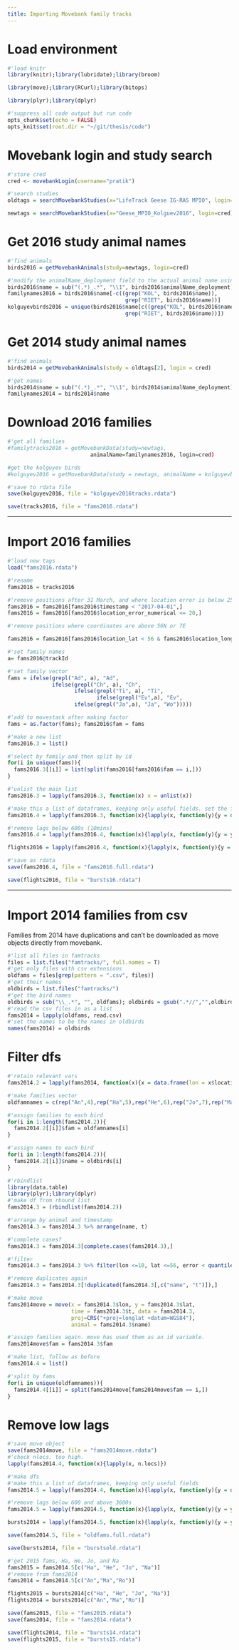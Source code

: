 ```yaml
---
title: Importing Movebank family tracks
---
```


# Load environment

```r
#'load knitr
library(knitr);library(lubridate);library(broom)

library(move);library(RCurl);library(bitops)

library(plyr);library(dplyr)

#'suppress all code output but run code
opts_chunk$set(echo = FALSE)
opts_knit$set(root.dir = "~/git/thesis/code")
```

# Movebank login and study search

```r
#'store cred
cred <- movebankLogin(username="pratik")

#'search studies
oldtags = searchMovebankStudies(x="LifeTrack Geese IG-RAS MPIO", login=cred)

newtags = searchMovebankStudies(x="Geese_MPIO_Kolguev2016", login=cred)
```

# Get 2016 study animal names

```r
#'find animals
birds2016 = getMovebankAnimals(study=newtags, login=cred)

#'modify the animalName_deployment field to the actual animal name using sub. this is an important function.
birds2016$name = sub("(.*)_.*", "\\1", birds2016$animalName_deployment)
familynames2016 = birds2016$name[-c((grep("KOL", birds2016$name)),
                                     grep("RIET", birds2016$name))]
kolguyevbirds2016 = unique(birds2016$name[c((grep("KOL", birds2016$name)),
                                     grep("RIET", birds2016$name))])
```

# Get 2014 study animal names

```r
#'find animals
birds2014 = getMovebankAnimals(study = oldtags[2], login = cred)

#'get names
birds2014$name = sub("(.*)_.*", "\\1", birds2014$animalName_deployment)
familynames2014 = birds2014$name
```

# Download 2016 families

```r
#'get all families
#familytracks2016 = getMovebankData(study=newtags,
                          animalName=familynames2016, login=cred)

#get the kolguyev birds
#kolguyev2016 = getMovebankData(study = newtags, animalName = kolguyevbirds2016, login =cred )

#'save to rdata file
save(kolguyev2016, file = "kolguyev2016tracks.rdata")

save(tracks2016, file = "fams2016.rdata")
```

---

# Import 2016 families

```r
#'load new tags
load("fams2016.rdata")

#'rename
fams2016 = tracks2016
```

```r
#'remove positions after 31 March, and where location error is below 250m
fams2016 = fams2016[fams2016$timestamp < "2017-04-01",]
fams2016 = fams2016[fams2016$location_error_numerical <= 20,]

#'remove positions where coordinates are above 56N or 7E

fams2016 = fams2016[fams2016$location_lat < 56 & fams2016$location_long <= 10,]
```

```r
#'set family names
a= fams2016@trackId

#'set family vector
fams = ifelse(grepl("Ad", a), "Ad",
              ifelse(grepl("Ch", a), "Ch",
                     ifelse(grepl("Ti", a), "Ti",
                            ifelse(grepl("Ev",a), "Ev",
                     ifelse(grepl("Ja",a), "Ja", "Wo")))))

#'add to movestack after making factor
fams = as.factor(fams); fams2016$fam = fams
```

```r
#'make a new list
fams2016.3 = list()

#'select by family and then split by id
for(i in unique(fams)){
  fams2016.3[[i]] = list(split(fams2016[fams2016$fam == i,]))
}

#'unlist the main list
fams2016.3 = lapply(fams2016.3, function(x) x = unlist(x))
```

```r
#'make this a list of dataframes, keeping only useful fields. set the first lag to 1800s.
fams2016.4 = lapply(fams2016.3, function(x){lapply(x, function(y){y = data.frame(lon = y$location_long, lat = y$location_lat, v = y$ground_speed, t = y$timestamp, fam = y$fam, az = c(NA,angle(y)), lag = c(1800,timeLag(y)))})})

```

```r
#'remove lags below 600s (10mins)
fams2016.4 = lapply(fams2016.4, function(x){lapply(x, function(y){y = y %>% filter(lag >= 600)})})

flights2016 = lapply(fams2016.4, function(x){lapply(x, function(y){y = y %>% filter(lag <= 600)})})

#'save as rdata
save(fams2016.4, file = "fams2016.full.rdata")

save(flights2016, file = "bursts16.rdata")
```

---

# Import 2014 families from csv

Families from 2014 have duplications and can't be downloaded as move objects directly from movebank.

```r
#'list all files in famtracks
files = list.files("famtracks/", full.names = T)
#'get only files with csv extensions
oldfams = files[grep(pattern = ".csv", files)]
#'get their names
oldbirds = list.files("famtracks/")
#'get the bird names
oldbirds = sub("\\_.*", "", oldfams); oldbirds = gsub(".*//","",oldbirds)
#'read the csv files in as a list
fams2014 = lapply(oldfams, read.csv)
#'set the names to be the names in oldbirds
names(fams2014) = oldbirds

```

# Filter dfs

```r
#'retain relevant vars
fams2014.2 = lapply(fams2014, function(x){x = data.frame(lon = x$location.long, lat = x$location.lat, v = x$ground.speed, t = as.POSIXct(as.character(x$timestamp)), error = x$eobs.horizontal.accuracy.estimate)})
```

```r
#'make families vector
oldfamnames = c(rep("An",4),rep("Ha",5),rep("He",6),rep("Jo",7),rep("Ma",4),rep("Na",5),rep("Ro",4))

#'assign families to each bird
for(i in 1:length(fams2014.2)){
  fams2014.2[[i]]$fam = oldfamnames[i]
}

#'assign names to each bird
for(i in 1:length(fams2014.2)){
  fams2014.2[[i]]$name = oldbirds[i]
}
```

```r
#'rbindlist
library(data.table)
library(plyr);library(dplyr)
#'make df from rbound list
fams2014.3 = (rbindlist(fams2014.2))

#'arrange by animal and timestamp
fams2014.3 = fams2014.3 %>% arrange(name, t)

#'complete cases?
fams2014.3 = fams2014.3[complete.cases(fams2014.3),]

#'filter
fams2014.3 = fams2014.3 %>% filter(lon <=10, lat <=56, error < quantile(error, seq(0,1,0.1))[10])

#'remove duplicates again
fams2014.3 = fams2014.3[!duplicated(fams2014.3[,c("name", "t")]),]
```

```r
#'make move
fams2014move = move(x = fams2014.3$lon, y = fams2014.3$lat,
                    time = fams2014.3$t, data = fams2014.3,
                    proj=CRS("+proj=longlat +datum=WGS84"),
                    animal = fams2014.3$name)

#'assign families again. move has used them as an id variable.
fams2014move$fam = fams2014.3$fam

#'make list, follow as before
fams2014.4 = list()

#'split by fams
for(i in unique(oldfamnames)){
  fams2014.4[[i]] = split(fams2014move[fams2014move$fam == i,])
}
```

# Remove low lags

```r
#'save move object
save(fams2014move, file = "fams2014move.rdata")
#'check nlocs. too high.
lapply(fams2014.4, function(x){lapply(x, n.locs)})

#'make dfs
#'make this a list of dataframes, keeping only useful fields
fams2014.5 = lapply(fams2014.4, function(x){lapply(x, function(y){y = data.frame(lon = y$lon, lat = y$lat, v = y$v, t = timestamps(y), fam = y$fam, lag = c(1800,timeLag(y, units = "secs")))})})

```

```r
#'remove lags below 600 and above 3600s
fams2014.5 = lapply(fams2014.5, function(x){lapply(x, function(y){y = y %>% filter(lag >= 600)})})

bursts2014 = lapply(fams2014.5, function(x){lapply(x, function(y){y = y %>% filter(lag <= 20)})})
```

```r
save(fams2014.5, file = "oldfams.full.rdata")

save(bursts2014, file = "burstsold.rdata")
```

```r
#'get 2015 fams, Ha, He, Jo, and Na
fams2015 = fams2014.5[c("Ha", "He", "Jo", "Na")]
#'remove from fams2014
fams2014 = fams2014.5[c("An","Ma","Ro")]

flights2015 = bursts2014[c("Ha", "He", "Jo", "Na")]
flights2014 = bursts2014[c("An","Ma","Ro")]
```

```r
save(fams2015, file = "fams2015.rdata")
save(fams2014, file = "fams2014.rdata")

save(flights2014, file = "bursts14.rdata")
save(flights2015, file = "bursts15.rdata")
```
